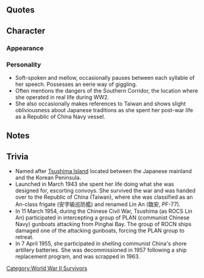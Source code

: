{{ShipPageHeader}}
==Quotes==
{{ShipQuotes
|Introduction = 択捉型海防艦、対馬。ここに……。<br>南方航路防衛用に建造されたこの体……。<br>存分に働くつもりですから。楽しみに…ね。
|Introduction/En = The Etorofu-class costal defense ship, Tsushima, has arrived. I'll put this body made for defending the Southern Corridor to good use. Just wait and see.
|Introduction/Note = 

|Introduction/Kai = 択捉型海防艦、対馬、ここに。南方航路や台湾航路守ってみせます。この体で全力で、負けませんから。
|Introduction/Kai/En = The Etorofu-class costal defense ship, Tsushima, has arrived. I'll protect the Southern and Taiwanese Corridors. I'll do my best to not lose with this body of mine.

|Library = 択捉型海防艦、その七番艦となります、対馬です。南方航路の防衛のために生まれました。本土とシンガポールの間の船団護衛に努めました。同航路が危なくなってからは台湾や日本海側の航路を守ります。戦いの後は皆さんの復員にも努めました。
|Library/En = I'm the 7th ship of the Etorofu-class costal defense ships, Tsushima. I was born for the sake of defending the Southern Corridor. I escorted fleets between Mainland Japan and Singapore. After that Corridor got too dangerous, I protected the Corridor around Taiwan and Sea of Japan. After the war was over, I worked to repatriate everyone.
|Library/Note = 

|Secretary 1 = 対馬はここに。
|Secretary 1/En = I'm right here.
|Secretary 1/Note = 

|Secretary 2 = 衝突には気をつけないと。
|Secretary 2/En = Be careful of collisions.
|Secretary 2/Note = 

|Secretary 3 = 南方航路は危険が一杯 。鎮守府も危険が・・・一杯 ？うふふ。
|Secretary 3/En = The Southern Corridor is full of dangers. The Naval Base is... full of dangers too? *heave* Ufufu♥
|Secretary 3/Note = 

|Idle = ふあぁ・・・あ、あれ、鵜来ちゃん？あぁ、違ったみたい。ふぅ、船違い。ふふ、うふふ。
|Idle/En = *yawn*... h-huh, [[wikipedia:Ukuru-class escort ship|Ukuru]]? Ah, I made a mistake. Whew, got the wrong ship. Fufu, ufufufu♥
|Idle/Note = The next [[Hayashimo]].

|Idle/Kai = ふあぁ・・・あ、あれ、鵜来ちゃん？あぁ、違った、みたい。艦違い。うふ、うふふふ。
|Idle/Kai/En = *yawn*... Hu-huh, Ukuru? Ah, I made a mistake. Got the wrong ship. Ufu, ufufufu♥
|Idle/Kai/Note = 勘違い (to confuse something for something else) is phonetically equivalent to 艦違い (get the wrong ship)

|Secretary Married = 司令、対馬はここに。えぇ？膝枕ですか？ふあぁ、し、しかったないですね。はい。
|Secretary Married/En = I'm right here, Commander. Ah, you want to lie on my lap? Well, I-I've got no choice then. Here.
|Secretary Married/Note = 

|Wedding = えぇ・・・リングを対馬に？ありがとう、ございます、司令。忘れません。この日、この時を、ぜったい。嬉しい。
|Wedding/En = Eh... this ring is for me? Thank you... so much, Commander. I'll never ever forget this. This day, this moment. I'm so happy.
|Wedding/Note = 

|Looking At Scores = 見ます・・・か？そうですか。はい。
|Looking At Scores/En = You want... to see it? Okay then. Here.
|Looking At Scores/Note = 

|Joining A Fleet = 択捉型海防艦、つ・し・ま、抜錨。うふふ。
|Joining A Fleet/En = Etorofu-class costal defense ship, Tsu-shi-ma, setting sail. Ufufu♥
|Joining A Fleet/Note = 

|Joining A Fleet/Kai = 第百一戦隊、つ・し・ま、抜錨。うふふ。
|Joining A Fleet/Kai/En = 101st Squadron, Tsu-shi-ma, setting sail. Ufufu♥

|Equipment 1 = 危険が一杯。爆雷も一杯。うふふ。
|Equipment 1/En = There are lots of dangerous things. I have lots of depth charges though. Ufufu♥
|Equipment 1/Note = Confidence taken up to 11.

|Equipment 2 = ありがとう、いいわ。
|Equipment 2/En = Thank you. This is nice.
|Equipment 2/Note = 

|Equipment 3 = どう言うこと？そうですか。
|Equipment 3/En = What do you mean? I see.
|Equipment 3/Note = 

|Supply = また出れます。
|Supply/En = I'm heading out again.
|Supply/Note = 

|Docking Minor = 修理は手早くおねがい。
|Docking Minor/En = Make the repairs quick, please.
|Docking Minor/Note = 

|Docking Major = そうよ。修理は急がないと・・・急がないと、間に合わないから。
|Docking Major/En = That's right, I need to hurry with the repairs... I need to hurry or I won't make it in time.
|Docking Major/Note = 

|Docking Complete = 
|Docking Complete/En = 
|Docking Complete/Note = 

|Construction = 出来ました。
|Construction/En = It's done.
|Construction/Note = 

|Returning From Sortie = 戻ってきました・・・ふぅ〜うふふ。
|Returning From Sortie/En = I'm back... Phew~ Ufufu♥
|Returning From Sortie/Note = 

|Starting A Sortie = ふあぁ、第一海上護衛隊、対馬、行き、ます。
|Starting A Sortie/En = Whew~ 1st Surface Escort Division, Tsushima, heading out.
|Starting A Sortie/Note = 

|Starting A Sortie/Kai = ふあぁ、択捉型海防艦、対馬、出撃、します。
|Starting A Sortie/Kai/En = Whew~ Etorofu-class costal defense ship, Tsushima, sortieing.

|Battle Start = 敵を、見つけてしまいました。
|Battle Start/En = I have spotted the enemy.
|Battle Start/Note = 

|Attack = 負けませんから。
|Attack/En = I will not lose.
|Attack/Note = 

|Night Battle = つ・し・ま、突撃します。付いてきて、ください
|Night Battle/En = Tsu-shi-ma, charging. Please follow me.
|Night Battle/Note = 

|Night Attack = ここは危険が一杯。えい！
|Night Attack/En = There are a lot of dangers here. Take that!
|Night Attack/Note = 

|MVP = ふぅ・・・対馬、ですか？そう、ですか。お役に立ってて、良かった。うふふ、うふふふふ。
|MVP/En = Whew~ Me? I... see. I'm glad I was able to be of use. Ufufu, ufufufufu♥
|MVP/Note = 

|Minor Damage 1 = い、いや。
|Minor Damage 1/En = N-no...
|Minor Damage 1/Note = 

|Minor Damage 2 = いやだ・・・いやだから。
|Minor Damage 2/En = I don't... I don't like this...
|Minor Damage 2/Note = 

|Major Damage = いやだ・・・艦の後方がちゃんと付いてる？
|Major Damage/En = Oh no... is my stern still properly attached?
|Major Damage/Note = 

|Sunk = これが・・・これが・・・沈むと言うこと・・・これが・・・暗くて・・・冷たい・・・何も・・・見える・・・
|Sunk/En = So, this is... this is... what they call 'sinking'? ...it's... dark... and cold... I can't... see anything...
|Sunk/Note = 
}}<!--
===Hourly Notifications===
{{Shiphourly
|00JP = 
|00EN = 
|00Note = 
|01JP = 
|01EN = 
|01Note = 
|02JP = 
|02EN = 
|02Note = 
|03JP = 
|03EN = 
|03Note = 
|04JP = 
|04EN = 
|04Note = 
|05JP = 
|05EN = 
|05Note = 
|06JP = 
|06EN = 
|06Note = 
|07JP = 
|07EN = 
|07Note = 
|08JP = 
|08EN = 
|08Note = 
|09JP = 
|09EN = 
|09Note = 
|10JP = 
|10EN = 
|10Note = 
|11JP = 
|11EN = 
|11Note = 
|12JP = 
|12EN = 
|12Note = 
|13JP = 
|13EN = 
|13Note = 
|14JP = 
|14EN = 
|14Note = 
|15JP = 
|15EN = 
|15Note = 
|16JP = 
|16EN = 
|16Note = 
|17JP = 
|17EN = 
|17Note = 
|18JP = 
|18EN = 
|18Note = 
|19JP = 
|19EN = 
|19Note = 
|20JP = 
|20EN = 
|20Note = 
|21JP = 
|21EN = 
|21Note = 
|22JP = 
|22EN = 
|22Note = 
|23JP = 
|23EN = 
|23Note = 
}}
===Seasonal Quotes===
{{ShipSeasonalQuotes}}
-->

==Character==
===Appearance===
===Personality===

*Soft-spoken and mellow, occasionally pauses between each syllable of her speech. Possesses an eerie way of giggling.
*Often mentions the dangers of the Southern Corridor, the location where she operated in real life during WW2.
*She also occasionally makes references to Taiwan and shows slight obliviousness about Japanese traditions as she spent her post-war life as a Republic of China Navy vessel.

==Notes==
==Trivia==
*Named after [[wikipedia:Tsushima Island|Tsushima Island]] located between the Japanese mainland and the Korean Peninsula.
*Launched in March 1943 she spent her life doing what she was designed for, escorting convoys. She survived the war and was handed over to the Republic of China (Taiwan), where she was classified as an An-class frigate (安字級巡防艦) and renamed Lin An (臨安, PF-77). 
*In 11 March 1954, during the Chinese Civil War, Tsushima (as ROCS Lin An) participated in intercepting a group of PLAN (communist Chinese Navy) gunboats attacking from Pinghai Bay. The group of ROCN ships damaged one of the attacking gunboats, forcing the PLAN group to retreat.
*In 7 April 1955, she participated in shelling communist China's shore artillery batteries. She was decommissioned in 1957 following a ship replacement program, and was scrapped in 1963.

{{ShipPageFooter}}
[[Category:World War II Survivors]]